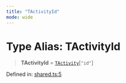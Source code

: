 ```yaml
---
title: "TActivityId"
mode: wide
---
```

  
# Type Alias: TActivityId

> **TActivityId** = [`TActivity`](../TActivity/readme)\[`"id"`\]

Defined in: [shared.ts:5](https://github.com/tkhq/sdk/blob/main/packages/http/src/shared.ts#L5)
